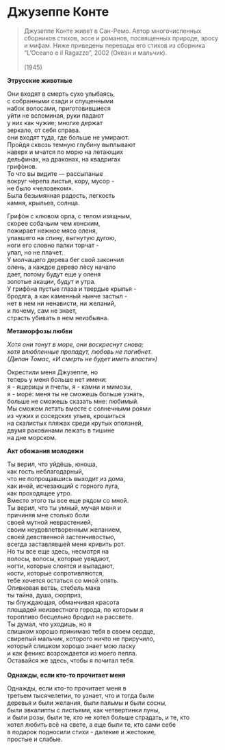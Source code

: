 # Джузеппе Конте

> Джузеппе Конте живет в Сан-Ремо. Автор многочисленных сборников стихов, эссе и романов, посвященных природе, эросу и мифам. Ниже приведены переводы его стихов из сборника “L’Oceano e il Ragazzo”, 2002 (Океан и мальчик).**\
> **\
> (1945)

**Этрусские животные**

Они входят в смерть сухо улыбаясь,\
с собранными сзади и спущенными\
набок волосами, приготовившиеся\
уйти не вспоминая, руки падают\
у них как чужие; многие держат\
зеркало, от себя справа.\
они входят туда, где больше не умирают.\
Пройдя сквозь темную глубину выплывают\
наверх и мчатся по морю на летающих\
дельфинах, на драконах, на квадригах\
грифòнов.\
То что вы видите — рассыпаные\
вокруг чèрепа листья, кору, мусор -\
не было «человеком».\
Была безымянная радость, легкость\
камня, крыльев, солнца.\

Грифòн с клювом орла, с телом изящным,\
скорее собачьим чем конским,\
пожирает нежное мясо оленя,\
упавшего на спину, выгнутую дугою,\
ноги его словно палки торчат -\
упал, но не плачет.\
У молчащего дерева бег свой закончил\
олень, а каждое дерево лèсу начало\
дает, потому будут еще у оленя\
золотые акации, будут и утра.\
У грифòна пустые глаза и твердые крылья -\
бродяга, а как каменный нынче застыл -\
нет в нем ни ненависти, ни желаний,\
и почему, сам не знает,\
страсть убивать в нем неизбывна.

**Метаморфозы любви**

*Хотя они тонут в море, они воскреснут снова;\
хотя влюбленные пропадут, любовь не погибнет.\
(Дилан Томас, «И смерть не будет иметь власти»)*

Окрестили меня Джузеппе, но\
теперь у меня больше нет имени:\
я - ящерицы и пчелы, я - камни и мимозы,\
я - море: меня ты не сможешь больше узнать,\
больше не сможешь сказать мне: любимый.\
Мы сможем летать вместе с солнечными роями\
из чужих и соседских ульев, крошиться\
на скалистых пляжах среди крутых оползней,\
двумя раковинами лежать в тишине\
на дне морском.

**Акт обожания молодежи**

Ты верил, что уйдёшь, юноша,\
как гость неблагодарный,\
что не попрощавшись выходит из дома,\
как иней, исчезающий с горного луга,\
как проходящее утро.\
Вместо этого ты все еще рядом со мной.\
Ты верил, что ты умный, мучая меня и\
причиняя мне столько боли\
своей мутной неврастенией,\
своим неудовлетворенным желанием,\
своей девственной застенчивостью,\
всегда заставлявшей меня кривить рот.\
Но ты все еще здесь, несмотря на\
волосы, волосы, которые увядают,\
ногти, которые слоятся и выпадают,\
кости, которые сопротивляются,\
тебе хочется остаться со мной опять.\
Оливковая ветвь, стебель мака\
ты тайна, душа, сюрприз,\
ты блуждающая, обманчивая красота\
площадей неизвестного города, по которым я\
торопливо бесцельно бродил на рассвете.\
Ты думал, что уходишь, но я\
слишком хорошо принимаю тебя в своем сердце,\
свирепый мальчик, которого ничто не приручило,\
который слишком хорошо знает мою ласку\
и как феникс возрождается из моего пепла.\
Оставайся же здесь, чтобы я почитал тебя.\
\
**Однажды, если кто-то прочитает меня**

Однажды, если кто-то прочитает меня в\
третьем тысячелетии, то узнает, что и тогда были\
деревья и были желания, были пальмы и были сосны,\
были эвкалипты с листьями, как четвертинки луны,\
и были розы, были те, кто не хотел больше страдать, и те, кто\
хотел любить всё на свете, а еще были те, кто сами себе\
в подарок подносили стихи - далекие и жестокие,\
простые и слабые.

